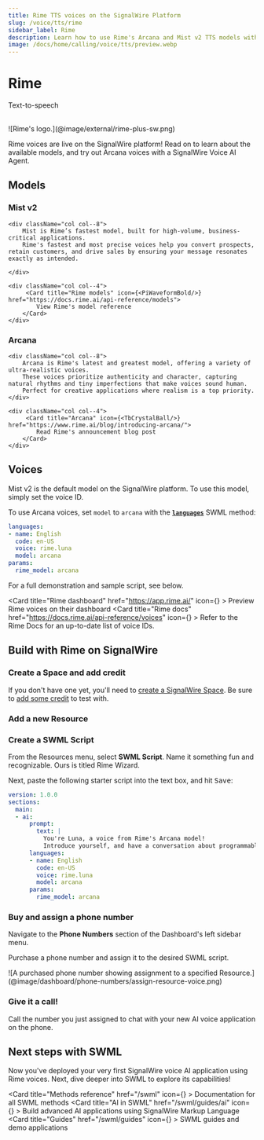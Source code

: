 ```yaml
---
title: Rime TTS voices on the SignalWire Platform
slug: /voice/tts/rime
sidebar_label: Rime
description: Learn how to use Rime's Arcana and Mist v2 TTS models with SignalWire AI Voice applications.
image: /docs/home/calling/voice/tts/preview.webp
---
```


# Rime

<Subtitle>Text-to-speech</Subtitle><br/><br/>


<Frame>
    ![Rime's logo.](@image/external/rime-plus-sw.png)
</Frame>

Rime voices are live on the SignalWire platform! 
Read on to learn about the available models, and 
try out Arcana voices with a SignalWire Voice AI Agent.

## Models

### Mist v2

<div className="row">
    
    <div className="col col--8">
        Mist is Rime’s fastest model, built for high-volume, business-critical applications.
        Rime's fastest and most precise voices help you convert prospects, retain customers, and drive sales by ensuring your message resonates exactly as intended.

    </div>
    
    <div className="col col--4">
         <Card title="Rime models" icon={<PiWaveformBold/>} href="https://docs.rime.ai/api-reference/models">
            View Rime's model reference
        </Card>
    </div>
    
</div>

### Arcana

<div className="row">
    
    <div className="col col--8">
        Arcana is Rime's latest and greatest model, offering a variety of ultra-realistic voices.
        These voices prioritize authenticity and character, capturing natural rhythms and tiny imperfections that make voices sound human.
        Perfect for creative applications where realism is a top priority.
    </div>
    
    <div className="col col--4">
         <Card title="Arcana" icon={<TbCrystalBall/>} href="https://www.rime.ai/blog/introducing-arcana/">
            Read Rime's announcement blog post
        </Card>
    </div>
    
</div>

## Voices

Mist v2 is the default model on the SignalWire platform.
To use this model, simply set the voice ID.

To use Arcana voices, set `model` to `arcana` with the
[**`languages`**](/swml/methods/ai/languages#use-voice-strings)
SWML method:

```yaml
languages:
- name: English
  code: en-US
  voice: rime.luna
  model: arcana
params:
  rime_model: arcana
```

For a full demonstration and sample script, see below.


<CardGroup>

   <Card
        title="Rime dashboard"
        href="https://app.rime.ai/"
        icon={<MdDashboard />}
    >
        Preview Rime voices on their dashboard
    </Card>
    <Card
        title="Rime docs"
        href="https://docs.rime.ai/api-reference/voices"
        icon={<FaBookOpen />}
    >
        Refer to the Rime Docs for an up-to-date list of voice IDs.
    </Card>

</CardGroup>

## Build with Rime on SignalWire

<Steps>

### Create a Space and add credit

If you don't have one yet, you'll need to 
[create a SignalWire Space](/platform/dashboard/getting-started/signing-up-for-a-space).
Be sure to [add some credit](/platform/dashboard/guides/trial-mode/) to test with.

### Add a new Resource

<AddResource/>

### Create a SWML Script

From the Resources menu, select **SWML Script**.
Name it something fun and recognizable.
Ours is titled Rime Wizard.

Next, paste the following starter script into the text box, and hit <kbd>Save</kbd>:

```yaml andJson
version: 1.0.0
sections:
  main:
  - ai:
      prompt:
        text: | 
          You're Luna, a voice from Rime's Arcana model! 
          Introduce yourself, and have a conversation about programmable unified communications on the SignalWire platform. 
      languages:
      - name: English
        code: en-US
        voice: rime.luna
        model: arcana
      params:
        rime_model: arcana
```

<!--
```
        params:
          rime_model: arcana
```

This simple YAML file is actually a complete application that SignalWire hosts and deploys the moment you hit save. 
The hard telecom and LLM integration happen behind the scenes, 
so all you have to worry about is calling the ai method, giving it a prompt, and assigning a TTS voice. 
In this case, we’re using Rime’s Celeste voice.

SWML is compact but mighty. 
This same SWML script can be expanded to do almost anything - 
call external APIs, 
use defined “tools” or functions, 
retrieve structured information from SignalWire’s 
[Datasphere](https://signalwire.com/blogs/developers/signalwire-datasphere-build-specialized-ai) RAG stack, 
switch voices and contexts, 
programmatically modify its own source with the 
[Prompt Object Model](/ai/pom/), 
and transfer to other [Resources](/platform/call-fabric/resources) on SignalWire’s Call Fabric platform.


-->

### Buy and assign a phone number

Navigate to the **Phone Numbers** section of the Dashboard's left sidebar menu.

Purchase a phone number and assign it to the desired SWML script.

<Frame caption="Assigning a phone number to the SWML Script">
    ![A purchased phone number showing assignment to a specified Resource.](@image/dashboard/phone-numbers/assign-resource-voice.png)
</Frame>

### Give it a call!

Call the number you just assigned to chat with your new AI voice application on the phone.

</Steps>

## Next steps with SWML

Now you've deployed your very first SignalWire voice AI application using Rime voices. 
Next, dive deeper into SWML to explore its capabilities!

<CardGroup>

   <Card
        title="Methods reference"
        href="/swml"
        icon={<MdOutlineCode />}
    >
        Documentation for all SWML methods
    </Card>
    <Card
        title="AI in SWML"
        href="/swml/guides/ai"
        icon={<FaMagic />}
    >
        Build advanced AI applications using SignalWire Markup Language
    </Card>
    <Card
        title="Guides"
        href="/swml/guides"
        icon={<FaBookOpen />}
    >
    SWML guides and demo applications
    </Card>

</CardGroup>

